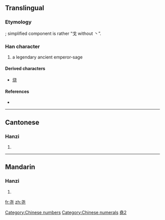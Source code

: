 {{also|堯|尭}}
==Translingual==

===Etymology===
{{Han simp|堯|f=垚|t=戈}}; simplified component is rather “戈 without 丶”.

===Han character===
{{Han char|rn=43|rad=尢|as=03|sn=6|four=|canj=十心一山 (JPMU)}}

# a legendary ancient emperor-sage

====Derived characters====
{{rfc-header|Derived characters|lang=mul}}
* [[烧]]

====References====
* {{Han ref|kx=0298.081|hdz=10552.100|uh=5C27|ud=23591}}

[[Category:Chinese numbers]]
[[Category:Chinese numerals]]

----

==Cantonese==

===Hanzi===
{{yue-hanzi|jyut=|y=yiu4|tra=堯}}

# {{defn|Cantonese|sort=尢03}}

----

==Mandarin==

===Hanzi===
{{cmn-hanzi|tra=堯|pin=[[yáo]] ([[yao2]])|wg=yao<sup>2</sup>}}

# {{defn|Mandarin|sort=尢03}}

[[Category:CJKV characters simplified differently in Japan and China|堯2]]

[[fr:尧]]
[[zh:尧]]